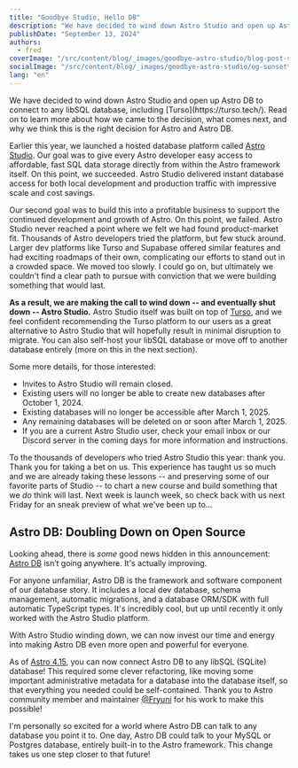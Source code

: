 ```yaml
---
title: "Goodbye Studio, Hello DB"
description: "We have decided to wind down Astro Studio and open up Astro DB to connect to any libSQL database, including Turso. Read on to hear what comes next for Astro and Astro DB."
publishDate: "September 13, 2024"
authors:
  - fred
coverImage: "/src/content/blog/_images/goodbye-astro-studio/blog-post-sunsetting-studio.jpg"
socialImage: "/src/content/blog/_images/goodbye-astro-studio/og-sunsetting-studio.jpg"
lang: "en"
---
```



<BlogSummary>
  We have decided to wind down Astro Studio and open up Astro DB to connect to any libSQL database, including [Turso](https://turso.tech/). Read on to learn more about how we came to the decision, what comes next, and why we think this is the right decision for Astro and Astro DB.
</BlogSummary>

Earlier this year, we launched a hosted database platform called [Astro Studio](/db). Our goal was to give every Astro developer easy access to affordable, fast SQL data storage directly from within the Astro framework itself. On this point, we succeeded. Astro Studio delivered instant database access for both local development and production traffic with impressive scale and cost savings.

Our second goal was to build this into a profitable business to support the continued development and growth of Astro. On this point, we failed. Astro Studio never reached a point where we felt we had found product-market fit. Thousands of Astro developers tried the platform, but few stuck around. Larger dev platforms like Turso and Supabase offered similar features and had exciting roadmaps of their own, complicating our efforts to stand out in a crowded space. We moved too slowly. I could go on, but ultimately we couldn't find a clear path to pursue with conviction that we were building something that would last.

**As a result, we are making the call to wind down -- and eventually shut down -- Astro Studio.**  Astro Studio itself was built on top of [Turso](https://turso.tech/), and we feel confident recommending the Turso platform to our users as a great alternative to Astro Studio that will hopefully result in minimal disruption to migrate. You can also self-host your libSQL database or move off to another database entirely (more on this in the next section).

Some more details, for those interested:
- Invites to Astro Studio will remain closed.
- Existing users will no longer be able to create new databases after October 1, 2024.
- Existing databases will no longer be accessible after March 1, 2025. 
- Any remaining databases will be deleted on or soon after March 1, 2025.
- If you are a current Astro Studio user, check your email inbox or our Discord server in the coming days for more information and instructions.

To the thousands of developers who tried Astro Studio this year: thank you. Thank you for taking a bet on us. This experience has taught us so much and we are already taking these lessons -- and preserving some of our favorite parts of Studio -- to chart a new course and build something that we *do* think will last. Next week is launch week, so check back with us next Friday for an sneak preview of what we've been up to...

## Astro DB: Doubling Down on Open Source

Looking ahead, there is *some* good news hidden in this announcement: [Astro DB](https://docs.astro.build/en/guides/astro-db/) isn’t going anywhere. It's actually improving.

For anyone unfamiliar, Astro DB is the framework and software component of our database story. It includes a local dev database, schema management, automatic migrations, and a database ORM/SDK with full automatic TypeScript types. It's incredibly cool, but up until recently it only worked with the Astro Studio platform.

With Astro Studio winding down, we can now invest our time and energy into making Astro DB even more open and powerful for everyone.

As of [Astro 4.15](https://astro.build/blog/astro-4150/#libsql-remotes-in-astro-db), you can now connect Astro DB to any libSQL (SQLite) database! This required some clever refactoring, like moving some important administrative metadata for a database into the database itself, so that everything you needed could be self-contained. Thank you to Astro community member and maintainer [@Fryuni](https://github.com/Fryuni) for his work to make this possible!

I'm personally so excited for a world where Astro DB can talk to any database you point it to. One day, Astro DB could talk to your MySQL or Postgres database, entirely built-in to the Astro framework. This change takes us one step closer to that future!